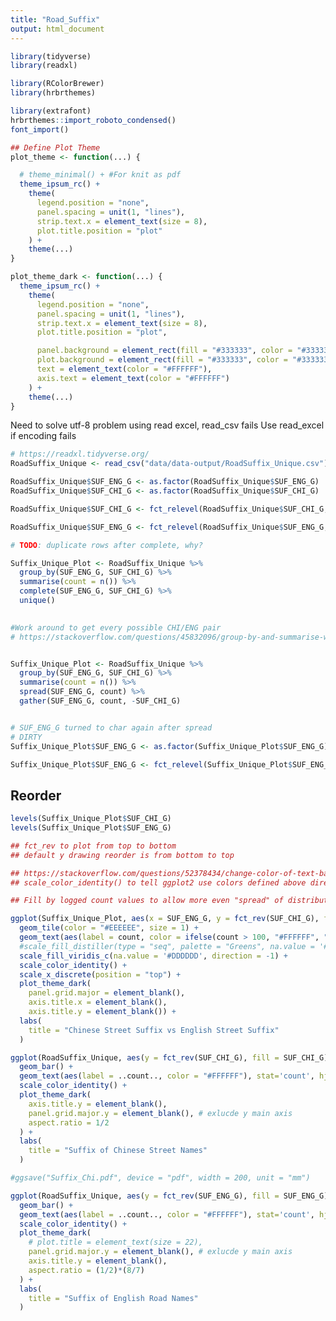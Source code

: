 ```yaml
---
title: "Road_Suffix"
output: html_document
---
```


```r
library(tidyverse)
library(readxl)

library(RColorBrewer)
library(hrbrthemes)

library(extrafont)
hrbrthemes::import_roboto_condensed()
font_import()
```

```r
## Define Plot Theme
plot_theme <- function(...) {

  # theme_minimal() + #For knit as pdf
  theme_ipsum_rc() +
    theme(
      legend.position = "none",
      panel.spacing = unit(1, "lines"),
      strip.text.x = element_text(size = 8),
      plot.title.position = "plot"
    ) +
    theme(...)
}

plot_theme_dark <- function(...) {
  theme_ipsum_rc() +
    theme(
      legend.position = "none",
      panel.spacing = unit(1, "lines"),
      strip.text.x = element_text(size = 8),
      plot.title.position = "plot",

      panel.background = element_rect(fill = "#333333", color = "#333333"), # Fill inside plot area
      plot.background = element_rect(fill = "#333333", color = "#333333"), # Fill outside plot area
      text = element_text(color = "#FFFFFF"),
      axis.text = element_text(color = "#FFFFFF")
    ) +
    theme(...)
}
```




Need to solve utf-8 problem using read excel, read_csv fails
Use read_excel if encoding fails

```r
# https://readxl.tidyverse.org/
RoadSuffix_Unique <- read_csv("data/data-output/RoadSuffix_Unique.csv")
```



```r
RoadSuffix_Unique$SUF_ENG_G <- as.factor(RoadSuffix_Unique$SUF_ENG_G)
RoadSuffix_Unique$SUF_CHI_G <- as.factor(RoadSuffix_Unique$SUF_CHI_G)

RoadSuffix_Unique$SUF_CHI_G <- fct_relevel(RoadSuffix_Unique$SUF_CHI_G, c("公路", "道", "路", "街", "徑", "里", "其他", "無名"))

RoadSuffix_Unique$SUF_ENG_G <- fct_relevel(RoadSuffix_Unique$SUF_ENG_G, c("HIGHWAY", "ROAD",  "DRIVE", "AVENUE", "STREET", "PATH", "LANE", "OTHERS", "NODATA"))


```




```r
# TODO: duplicate rows after complete, why?

Suffix_Unique_Plot <- RoadSuffix_Unique %>%
  group_by(SUF_ENG_G, SUF_CHI_G) %>%
  summarise(count = n()) %>%
  complete(SUF_ENG_G, SUF_CHI_G) %>%
  unique()
  
```

```r
#Work around to get every possible CHI/ENG pair
# https://stackoverflow.com/questions/45832096/group-by-and-summarise-with-all-combinations-including-non-existing-combina


Suffix_Unique_Plot <- RoadSuffix_Unique %>%
  group_by(SUF_ENG_G, SUF_CHI_G) %>%
  summarise(count = n()) %>%
  spread(SUF_ENG_G, count) %>%
  gather(SUF_ENG_G, count, -SUF_CHI_G)


# SUF_ENG_G turned to char again after spread
# DIRTY
Suffix_Unique_Plot$SUF_ENG_G <- as.factor(Suffix_Unique_Plot$SUF_ENG_G)

Suffix_Unique_Plot$SUF_ENG_G <- fct_relevel(Suffix_Unique_Plot$SUF_ENG_G, c("HIGHWAY", "ROAD",  "DRIVE", "AVENUE", "STREET", "PATH", "LANE", "OTHERS", "NODATA"))

```

## Reorder

```r
levels(Suffix_Unique_Plot$SUF_CHI_G)
levels(Suffix_Unique_Plot$SUF_ENG_G)
```



```r
## fct_rev to plot from top to bottom
## default y drawing reorder is from bottom to top

## https://stackoverflow.com/questions/52378434/change-color-of-text-based-on-threshold
## scale_color_identity() to tell ggplot2 use colors defined above directly, as aes values, otherwise text colour also affected

## Fill by logged count values to allow more even "spread" of distribution

ggplot(Suffix_Unique_Plot, aes(x = SUF_ENG_G, y = fct_rev(SUF_CHI_G), fill = log(count))) +
  geom_tile(color = "#EEEEEE", size = 1) +
  geom_text(aes(label = count, color = ifelse(count > 100, "#FFFFFF", "#222222"))) +
  #scale_fill_distiller(type = "seq", palette = "Greens", na.value = '#DDDDDD', direction = 1) +
  scale_fill_viridis_c(na.value = '#DDDDDD', direction = -1) +
  scale_color_identity() +
  scale_x_discrete(position = "top") +
  plot_theme_dark(
    panel.grid.major = element_blank(),
    axis.title.x = element_blank(),
    axis.title.y = element_blank()) +
  labs(
    title = "Chinese Street Suffix vs English Street Suffix"
  )
```

```r
ggplot(RoadSuffix_Unique, aes(y = fct_rev(SUF_CHI_G), fill = SUF_CHI_G)) +
  geom_bar() +
  geom_text(aes(label = ..count.., color = "#FFFFFF"), stat='count', hjust = 1.15) +
  scale_color_identity() +
  plot_theme_dark(
    axis.title.y = element_blank(),
    panel.grid.major.y = element_blank(), # exlucde y main axis
    aspect.ratio = 1/2
  ) +
  labs(
    title = "Suffix of Chinese Street Names"
  )

#ggsave("Suffix_Chi.pdf", device = "pdf", width = 200, unit = "mm")
```

```r
ggplot(RoadSuffix_Unique, aes(y = fct_rev(SUF_ENG_G), fill = SUF_ENG_G)) +
  geom_bar() +
  geom_text(aes(label = ..count.., color = "#FFFFFF"), stat='count', hjust = 1.15) +
  scale_color_identity() +
  plot_theme_dark(
    # plot.title = element_text(size = 22),
    panel.grid.major.y = element_blank(), # exlucde y main axis
    axis.title.y = element_blank(),
    aspect.ratio = (1/2)*(8/7)
  ) +
  labs(
    title = "Suffix of English Road Names"
  )
```
